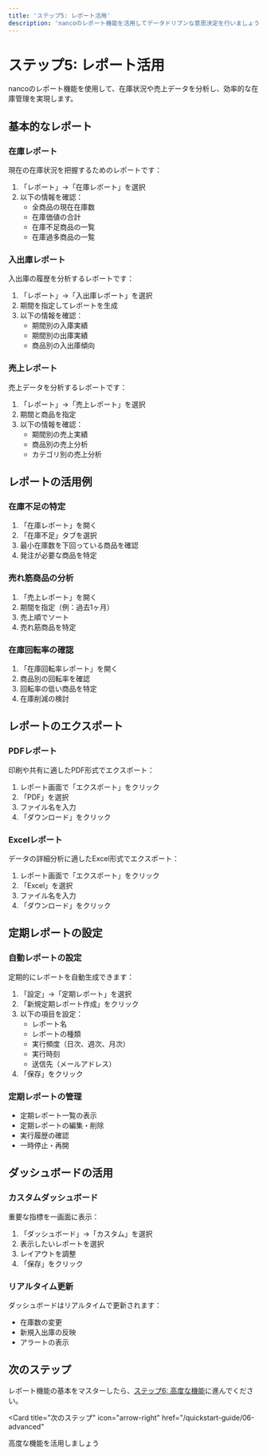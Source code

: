 ```yaml
---
title: 'ステップ5: レポート活用'
description: 'nancoのレポート機能を活用してデータドリブンな意思決定を行いましょう'
---
```


# ステップ5: レポート活用

nancoのレポート機能を使用して、在庫状況や売上データを分析し、効率的な在庫管理を実現します。

## 基本的なレポート

### 在庫レポート

現在の在庫状況を把握するためのレポートです：

1. 「レポート」→「在庫レポート」を選択
2. 以下の情報を確認：
   - 全商品の現在在庫数
   - 在庫価値の合計
   - 在庫不足商品の一覧
   - 在庫過多商品の一覧

### 入出庫レポート

入出庫の履歴を分析するレポートです：

1. 「レポート」→「入出庫レポート」を選択
2. 期間を指定してレポートを生成
3. 以下の情報を確認：
   - 期間別の入庫実績
   - 期間別の出庫実績
   - 商品別の入出庫傾向

### 売上レポート

売上データを分析するレポートです：

1. 「レポート」→「売上レポート」を選択
2. 期間と商品を指定
3. 以下の情報を確認：
   - 期間別の売上実績
   - 商品別の売上分析
   - カテゴリ別の売上分析

## レポートの活用例

### 在庫不足の特定

1. 「在庫レポート」を開く
2. 「在庫不足」タブを選択
3. 最小在庫数を下回っている商品を確認
4. 発注が必要な商品を特定

### 売れ筋商品の分析

1. 「売上レポート」を開く
2. 期間を指定（例：過去1ヶ月）
3. 売上順でソート
4. 売れ筋商品を特定

### 在庫回転率の確認

1. 「在庫回転率レポート」を開く
2. 商品別の回転率を確認
3. 回転率の低い商品を特定
4. 在庫削減の検討

## レポートのエクスポート

### PDFレポート

印刷や共有に適したPDF形式でエクスポート：

1. レポート画面で「エクスポート」をクリック
2. 「PDF」を選択
3. ファイル名を入力
4. 「ダウンロード」をクリック

### Excelレポート

データの詳細分析に適したExcel形式でエクスポート：

1. レポート画面で「エクスポート」をクリック
2. 「Excel」を選択
3. ファイル名を入力
4. 「ダウンロード」をクリック

## 定期レポートの設定

### 自動レポートの設定

定期的にレポートを自動生成できます：

1. 「設定」→「定期レポート」を選択
2. 「新規定期レポート作成」をクリック
3. 以下の項目を設定：
   - レポート名
   - レポートの種類
   - 実行頻度（日次、週次、月次）
   - 実行時刻
   - 送信先（メールアドレス）
4. 「保存」をクリック

### 定期レポートの管理

- 定期レポート一覧の表示
- 定期レポートの編集・削除
- 実行履歴の確認
- 一時停止・再開

## ダッシュボードの活用

### カスタムダッシュボード

重要な指標を一画面に表示：

1. 「ダッシュボード」→「カスタム」を選択
2. 表示したいレポートを選択
3. レイアウトを調整
4. 「保存」をクリック

### リアルタイム更新

ダッシュボードはリアルタイムで更新されます：

- 在庫数の変更
- 新規入出庫の反映
- アラートの表示

## 次のステップ

レポート機能の基本をマスターしたら、[ステップ6: 高度な機能](/quickstart-guide/06-advanced)に進んでください。

<Card
  title="次のステップ"
  icon="arrow-right"
  href="/quickstart-guide/06-advanced"
>
  高度な機能を活用しましょう
</Card>
